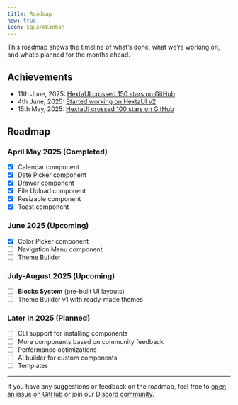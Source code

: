 ```yaml
---
title: Roadmap
new: true
icon: SquareKanban
---
```


This roadmap shows the timeline of what’s done, what we’re working on, and what’s planned for the months ahead.

## Achievements

- 11th June, 2025: [HextaUI crossed 150 stars on GitHub](https://x.com/preetsuthar17/status/1932629080563720675)
- 4th June, 2025: [Started working on HextaUI v2](https://github.com/preetsuthar17/HextaUI/pull/16)
- 15th May, 2025: [HextaUI crossed 100 stars on GitHub](https://x.com/preetsuthar17/status/1922992543052202380)

## Roadmap

### April May 2025 (Completed)

- [x] Calendar component
- [x] Date Picker component
- [x] Drawer component
- [x] File Upload component
- [x] Resizable component
- [x] Toast component

### June 2025 (Upcoming)

- [x] Color Picker component
- [ ] Navigation Menu component
- [ ] Theme Builder

### July-August 2025 (Upcoming)

- [ ] **Blocks System** (pre-built UI layouts)
- [ ] Theme Builder v1 with ready-made themes

### Later in 2025 (Planned)

- [ ] CLI support for installing components
- [ ] More components based on community feedback
- [ ] Performance optimizations
- [ ] AI builder for custom components
- [ ] Templates

---

If you have any suggestions or feedback on the roadmap, feel free to [open an issue on GitHub](https://github.com/preetsuthar17/HextaUI) or join our [Discord community](https://discord.gg/hG4dkbMcZf).
